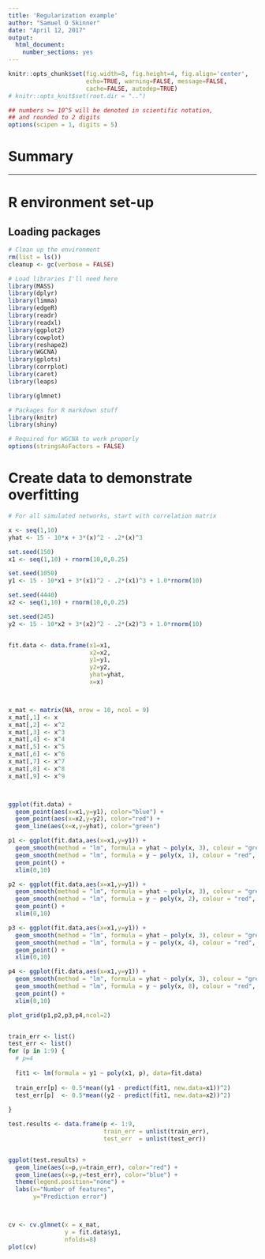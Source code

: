 ```yaml
---
title: 'Regularization example'
author: "Samuel O Skinner"
date: "April 12, 2017"
output:
  html_document:
    number_sections: yes
---
```



```r
knitr::opts_chunk$set(fig.width=8, fig.height=4, fig.align='center',
                      echo=TRUE, warning=FALSE, message=FALSE,
                      cache=FALSE, autodep=TRUE)
# knitr::opts_knit$set(root.dir = "..")

## numbers >= 10^5 will be denoted in scientific notation,
## and rounded to 2 digits
options(scipen = 1, digits = 5)
```


# Summary


----- 

# R environment set-up

## Loading packages

```r
# Clean up the environment
rm(list = ls())
cleanup <- gc(verbose = FALSE)

# Load libraries I'll need here
library(MASS)
library(dplyr)
library(limma)
library(edgeR)
library(readr)
library(readxl)
library(ggplot2)
library(cowplot)
library(reshape2)
library(WGCNA)
library(gplots)
library(corrplot)
library(caret)
library(leaps)

library(glmnet)

# Packages for R markdown stuff
library(knitr)
library(shiny)

# Required for WGCNA to work properly
options(stringsAsFactors = FALSE)
```


# Create data to demonstrate overfitting

```r

# For all simulated networks, start with correlation matrix

x <- seq(1,10)
yhat <- 15 - 10*x + 3*(x)^2 - .2*(x)^3

set.seed(150)
x1 <- seq(1,10) + rnorm(10,0,0.25)

set.seed(1050)
y1 <- 15 - 10*x1 + 3*(x1)^2 - .2*(x1)^3 + 1.0*rnorm(10)

set.seed(4440)
x2 <- seq(1,10) + rnorm(10,0,0.25)

set.seed(245)
y2 <- 15 - 10*x2 + 3*(x2)^2 - .2*(x2)^3 + 1.0*rnorm(10)


fit.data <- data.frame(x1=x1,
                       x2=x2,
                       y1=y1,
                       y2=y2, 
                       yhat=yhat, 
                       x=x)



x_mat <- matrix(NA, nrow = 10, ncol = 9)
x_mat[,1] <- x
x_mat[,2] <- x^2
x_mat[,3] <- x^3
x_mat[,4] <- x^4
x_mat[,5] <- x^5
x_mat[,6] <- x^6
x_mat[,7] <- x^7
x_mat[,8] <- x^8
x_mat[,9] <- x^9



ggplot(fit.data) +
  geom_point(aes(x=x1,y=y1), color="blue") + 
  geom_point(aes(x=x2,y=y2), color="red") + 
  geom_line(aes(x=x,y=yhat), color="green")


```


```r


p1 <- ggplot(fit.data,aes(x=x1,y=y1)) +
  geom_smooth(method = "lm", formula = yhat ~ poly(x, 3), colour = "green", se=F) +
  geom_smooth(method = "lm", formula = y ~ poly(x, 1), colour = "red", se=F) +
  geom_point() + 
  xlim(0,10)

p2 <- ggplot(fit.data,aes(x=x1,y=y1)) +
  geom_smooth(method = "lm", formula = yhat ~ poly(x, 3), colour = "green", se=F) +
  geom_smooth(method = "lm", formula = y ~ poly(x, 2), colour = "red", se=F) +
  geom_point() + 
  xlim(0,10)

p3 <- ggplot(fit.data,aes(x=x1,y=y1)) +
  geom_smooth(method = "lm", formula = yhat ~ poly(x, 3), colour = "green", se=F) +
  geom_smooth(method = "lm", formula = y ~ poly(x, 4), colour = "red", se=F) +
  geom_point() + 
  xlim(0,10)

p4 <- ggplot(fit.data,aes(x=x1,y=y1)) +
  geom_smooth(method = "lm", formula = yhat ~ poly(x, 3), colour = "green", se=F) +
  geom_smooth(method = "lm", formula = y ~ poly(x, 8), colour = "red", se=F) +
  geom_point() + 
  xlim(0,10)

plot_grid(p1,p2,p3,p4,ncol=2)



```





```r




train_err <- list()
test_err <- list()
for (p in 1:9) {
  # p=4
  
  fit1 <- lm(formula = y1 ~ poly(x1, p), data=fit.data)
  
  train_err[p] <- 0.5*mean((y1 - predict(fit1, new.data=x1))^2)
  test_err[p]  <- 0.5*mean((y2 - predict(fit1, new.data=x2))^2)
  
}

test.results <- data.frame(p <- 1:9,
                           train_err = unlist(train_err),
                           test_err  = unlist(test_err))


ggplot(test.results) + 
  geom_line(aes(x=p,y=train_err), color="red") + 
  geom_line(aes(x=p,y=test_err), color="blue") +
  theme(legend.position="none") +
  labs(x="Number of features",
       y="Prediction error")




```




```r

cv <- cv.glmnet(x = x_mat, 
                y = fit.data$y1,
                nfolds=8)
plot(cv)



```




